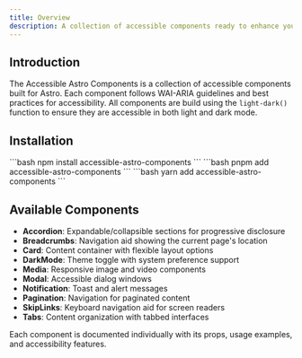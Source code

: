 ```yaml
---
title: Overview
description: A collection of accessible components ready to enhance your Astro website.
---
```



## Introduction

The Accessible Astro Components is a collection of accessible components built for Astro. Each component follows WAI-ARIA guidelines and best practices for accessibility. All components are build using the `light-dark()` function to ensure they are accessible in both light and dark mode.

## Installation

<Tabs>
  <TabItem label="npm">
    ```bash
    npm install accessible-astro-components
    ```
  </TabItem>
  <TabItem label="pnpm">
    ```bash
    pnpm add accessible-astro-components
    ```
  </TabItem>
  <TabItem label="yarn">
    ```bash
    yarn add accessible-astro-components
    ```
  </TabItem>
</Tabs>

## Available Components

- **Accordion**: Expandable/collapsible sections for progressive disclosure
- **Breadcrumbs**: Navigation aid showing the current page's location
- **Card**: Content container with flexible layout options
- **DarkMode**: Theme toggle with system preference support
- **Media**: Responsive image and video components
- **Modal**: Accessible dialog windows
- **Notification**: Toast and alert messages
- **Pagination**: Navigation for paginated content
- **SkipLinks**: Keyboard navigation aid for screen readers
- **Tabs**: Content organization with tabbed interfaces

Each component is documented individually with its props, usage examples, and accessibility features.
